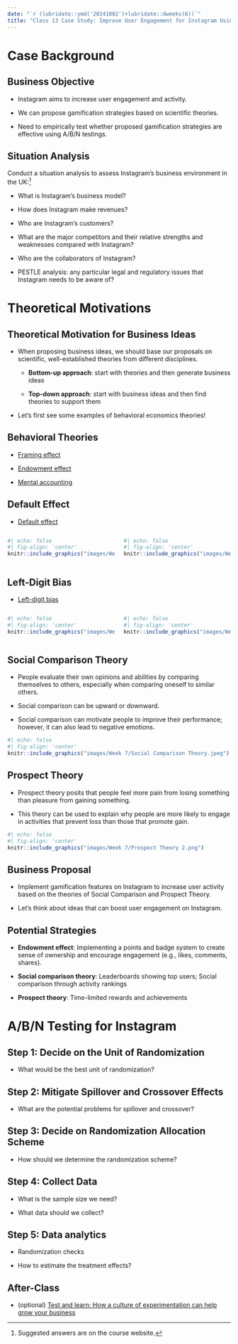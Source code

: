 ```yaml
---
date: "`r (lubridate::ymd('20241002')+lubridate::dweeks(6))`"
title: "Class 13 Case Study: Improve User Engagement for Instagram Using A/B/N Testing"
---
```


# Case Background

## Business Objective

- Instagram aims to increase user engagement and activity.

- We can propose gamification strategies based on scientific theories.

- Need to empirically test whether proposed gamification strategies are effective using A/B/N testings.

## Situation Analysis

Conduct a situation analysis to assess Instagram’s business environment in the UK:^[Suggested answers are on the course website.]

-   What is Instagram's business model?

-   How does Instagram make revenues?

-   Who are Instagram's customers?

-   What are the major competitors and their relative strengths and weaknesses compared with Instagram?

-   Who are the collaborators of Instagram?

-   PESTLE analysis: any particular legal and regulatory issues that Instagram needs to be aware of?

# Theoretical Motivations

## Theoretical Motivation for Business Ideas

- When proposing business ideas, we should base our proposals on scientific, well-established theories from different disciplines.

    - **Bottom-up approach**: start with theories and then generate business ideas

    - **Top-down approach**: start with business ideas and then find theories to support them

- Let's first see some examples of behavioral economics theories!

## Behavioral Theories

- [Framing effect](https://www.investopedia.com/framing-effect-7371439)

- [Endowment effect](https://www.investopedia.com/terms/e/endowment-effect.asp)

- [Mental accounting](https://www.investopedia.com/terms/m/mentalaccounting.asp)

## Default Effect

- [Default effect](https://en.wikipedia.org/wiki/Default_effect)

::: {.columns}

::: {.column width='50%'}

```r
#| echo: false
#| fig-align: 'center'
knitr::include_graphics("images/Week 7/organ donation.png")
```

:::

::: {.column width='50%'}

```r
#| echo: false
#| fig-align: 'center'
knitr::include_graphics("images/Week 7/default effect.png")
```

:::

:::


## Left-Digit Bias

- [Left-digit bias](https://journals.sagepub.com/doi/full/10.1177/0022243720932532)

::: {.columns}

::: {.column width='50%'}

```r
#| echo: false
#| fig-align: 'center'
knitr::include_graphics("images/Week 7/iPhone pricing.png")
```

:::

::: {.column width='50%'}

```r
#| echo: false
#| fig-align: 'center'
knitr::include_graphics("images/Week 7/left digit bias.jpg")
```

:::

:::

## Social Comparison Theory

- People evaluate their own opinions and abilities by comparing themselves to others, especially when comparing oneself to similar others.

- Social comparison can be upward or downward.

- Social comparison can motivate people to improve their performance; however, it can also lead to negative emotions.

```r
#| echo: false
#| fig-align: 'center'
knitr::include_graphics("images/Week 7/Social Comparison Theory.jpeg")
```

## Prospect Theory

- Prospect theory posits that people feel more pain from losing something than pleasure from gaining something.

- This theory can be used to explain why people are more likely to engage in activities that prevent loss than those that promote gain.

```r
#| echo: false
#| fig-align: 'center'
knitr::include_graphics("images/Week 7/Prospect Theory 2.png")
```

## Business Proposal

- Implement gamification features on Instagram to increase user activity based on the theories of Social Comparison and Prospect Theory.

- Let's think about ideas that can boost user engagement on Instagram.

## Potential Strategies

- **Endowment effect**: Implementing a points and badge system to create sense of ownership and encourage engagement (e.g., likes, comments, shares).

- **Social comparison theory**: Leaderboards showing top users; Social comparison through activity rankings

- **Prospect theory**: Time-limited rewards and achievements

# A/B/N Testing for Instagram

## Step 1: Decide on the Unit of Randomization

-   What would be the best unit of randomization?

## Step 2: Mitigate Spillover and Crossover Effects

-   What are the potential problems for spillover and crossover?

## Step 3: Decide on Randomization Allocation Scheme

-   How should we determine the randomization scheme?

## Step 4: Collect Data

-   What is the sample size we need?

-   What data should we collect?

## Step 5: Data analytics

-   Randomization checks

-   How to estimate the treatment effects?

## After-Class

-   (optional) [Test and learn: How a culture of experimentation can help grow your business](https://www.thinkwithgoogle.com/intl/en-gb/marketing-strategies/data-and-measurement/test-learn-experiment-culture/)

